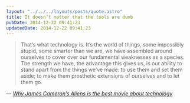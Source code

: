 ```yaml
---
layout: "../../../layouts/posts/quote.astro"
title: It doesn’t matter that the tools are dumb
pubDate: 2014-12-22 09:41:23
updatedDate: 2014-12-22 09:41:23
---
```


> That’s what technology is. It’s the world of things, some impossibly stupid, some smarter than we are, we have assembled around ourselves to cover over our fundamental weaknesses as a species. The strength we have, the advantage this gives us, is our ability to stand apart from the things we’ve made: to use them and set them aside; to make them prosthetic extensions of ourselves and to let them go.

— <cite>[_Why James Cameron’s Aliens is the best movie about technology_](https://medium.com/message/why-james-camerons-aliens-is-the-best-movie-about-technology-4741e666e07a)</cite>
